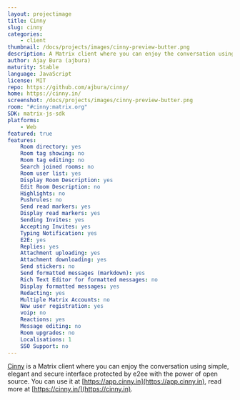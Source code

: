 ```yaml
---
layout: projectimage
title: Cinny
slug: cinny
categories:
    - client
thumbnail: /docs/projects/images/cinny-preview-butter.png
description: A Matrix client where you can enjoy the conversation using simple, elegant and secure interface.
author: Ajay Bura (ajbura)
maturity: Stable
language: JavaScript
license: MIT
repo: https://github.com/ajbura/cinny/
home: https://cinny.in/
screenshot: /docs/projects/images/cinny-preview-butter.png
room: "#cinny:matrix.org"
SDK: matrix-js-sdk
platforms:
    - Web
featured: true
features:
    Room directory: yes
    Room tag showing: no
    Room tag editing: no
    Search joined rooms: no
    Room user list: yes
    Display Room Description: yes
    Edit Room Description: no
    Highlights: no
    Pushrules: no
    Send read markers: yes
    Display read markers: yes
    Sending Invites: yes
    Accepting Invites: yes
    Typing Notification: yes
    E2E: yes
    Replies: yes
    Attachment uploading: yes
    Attachment downloading: yes
    Send stickers: no
    Send formatted messages (markdown): yes
    Rich Text Editor for formatted messages: no
    Display formatted messages: yes
    Redacting: yes
    Multiple Matrix Accounts: no
    New user registration: yes
    voip: no
    Reactions: yes
    Message editing: no
    Room upgrades: no
    Localisations: 1
    SSO Support: no
---
```


[Cinny](https://cinny.in) is a Matrix client where you can enjoy the conversation using simple, elegant and secure interface protected by e2ee with the power of open source. You can use it at [https://app.cinny.in](https://app.cinny.in), read more at [https://cinny.in/](https://cinny.in).
